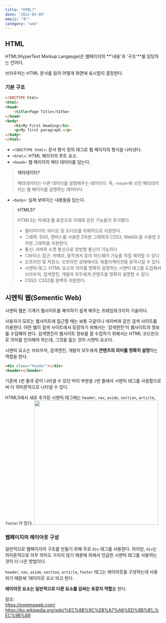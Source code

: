 ```yaml
---
title: "HTML?"
date: "2022-03-09"
emoji: "🏗"
category: "web"
---
```

## HTML
HTML(HyperText Markup Langauge)은 웹페이지의 **'내용'과 '구조'**를 담당하는 언어다.

브라우저는 HTML 문서를 읽어 어떻게 화면에 표시할지 결정한다.

### 기본 구조
```html
<!DOCTYPE html>
<html>
<head>
    <title>Page Title</title>
</head>
<body>
    <h1>My First Heading</h1>
    <p>My first paragraph.</p>
</body>
</html>
```
- `<!DOCTYPE html>`: 문서 형식 정의 태그로 웹 페이지의 형식을 나타낸다.
- `<html>`: HTML 페이지의 루트 요소.
- `<head>`: 웹 페이지의 메타 데이터를 담는다.

> **메타데이터?**
>
> 메타데이터는 다른 데이터를 설명해주는 데이터다. 즉, `<head>`에 쓰인 메타데이터는 웹 페이지를 설명하는 데이터다.

- `<body>`: 실제 보여지는 내용들을 담는다.



> **HTML5?**
>
> HTML5는 차세대 웹 표준으로 아래와 같은 기능들이 추가됐다.
> - 멀티미디어: 비디오 및 오디오를 자체적으로 지원한다.
> - 그래픽: SVG, 캔버스를 사용한 2차원 그래픽과 CSS3, WebGL을 사용한 3차원 그래픽을 지원한다.
> - 통신: 서버와 소켓 통신으로 양방향 통신이 가능하다
> - 디바이스 접근: 카메라, 동작센서 등의 하드웨어 기능을 직접 제어할 수 있다.
> - 오프라인 및 저장소: 오프라인 상태에서도 애플리케이션을 동작시킬 수 있다.
> - 시맨틱 태그: HTML 요소의 의미를 명확히 설명하는 시멘틱 태그를 도입해서 브라우저, 검색엔진, 개발자 모두에게 콘텐츠를 명확히 설명할 수 있다.
> - CSS3: CSS3를 완벽히 지원한다.

## 시멘틱 웹(Sementic Web)
시멘틱 웹은 기계가 웹사이트를 해석하기 쉽게 해주는 프레임워크이자 기술이다.

사용자가 모르는 웹사이트에 접근할 때는 보통 구글이나 네이버와 같은 검색 사이트를 이용한다.
어떤 웹이 검색 사이트에서 등장하기 위해서는 '검색엔진'이 웹사이트의 정보를 수집해야 한다.
검색엔진이 웹사이트 정보를 잘 수집하기 위해서는 HTML 코드만으로 의미를 인지해야 하는데, 그것을 돕는 것이 시멘틱 요소다.

시멘틱 요소는 브라우저, 검색엔진, 개발자 모두에게 **콘텐츠의 의미를 명확히 설명**하는 역할을 한다.

```html
<div class="header"></div>
<header></header>
```
기존에 `1`번 줄과 같이 나타낼 수 있던 머리 부분을 `2`번 줄에서 시멘틱 태그를 사용함으로써 더 의미론적으로 나타낼 수 있다.

HTML5에서 새로 추가된 시멘틱 태그에는 `header`, `nav`, `aside`, `section`, `article`, `footer`가 있다.
<img src="https://poiemaweb.com/img/building-structure.png" width="400px"/>

### 웹페이지의 레이아웃 구성
일반적으로 웹페이지의 구조를 만들기 위해 주로 `div` 태그를 사용한다.
하지만, `div`는 의미론적으로 아무 의미도 가지지 않기 때문에 위에서 언급한 시멘틱 태그를 사용하는 것이 더 나은 방법이다.

`header`, `nav`, `aside`, `section`, `article`, `footer` 태그는 레이아웃을 구성하는데 사용되기 때문에 '레이아웃 요소'라고 한다.

**레이아웃 요소는 일반적으로 다른 요소를 감싸는 포장지 역할**을 한다.

참조:  
<https://poiemaweb.com/>  
<https://ko.wikipedia.org/wiki/%EC%8B%9C%EB%A7%A8%ED%8B%B1_%EC%9B%B9>